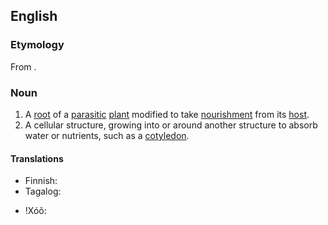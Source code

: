 ==English==

===Etymology===
From {{etyl|la|en}} {{m|la|haustor||drain, drink or suck}} {{suffix|en||ium}}.

===Noun===
{{wikipedia}}
{{en-noun|haustoria}}

# A [[root]] of a [[parasitic]] [[plant]] modified to take [[nourishment]] from its [[host]].
# A cellular structure, growing into or around another structure to absorb water or nutrients, such as a [[cotyledon]].

====Translations====
{{trans-top|root of a parasitic plant}}
* Finnish: {{t|fi|imujuuri}}
* Tagalog: {{t|tl|panisip-ugat}}
{{trans-mid}}
* ǃXóõ: {{t|nmn|gǁkxʻáã}}
{{trans-bottom}}